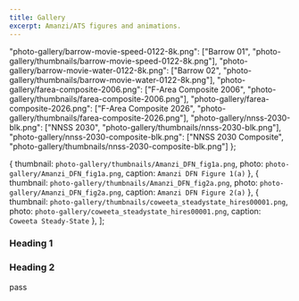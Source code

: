 ```yaml
---
title: Gallery
excerpt: Amanzi/ATS figures and animations.
---
```


  "photo-gallery/barrow-movie-speed-0122-8k.png": ["Barrow 01", "photo-gallery/thumbnails/barrow-movie-speed-0122-8k.png"],
  "photo-gallery/barrow-movie-water-0122-8k.png": ["Barrow 02", "photo-gallery/thumbnails/barrow-movie-water-0122-8k.png"],
  "photo-gallery/farea-composite-2006.png": ["F-Area Composite 2006", "photo-gallery/thumbnails/farea-composite-2006.png"],
  "photo-gallery/farea-composite-2026.png": ["F-Area Composite 2026", "photo-gallery/thumbnails/farea-composite-2026.png"],
  "photo-gallery/nnss-2030-blk.png": ["NNSS 2030", "photo-gallery/thumbnails/nnss-2030-blk.png"],
  "photo-gallery/nnss-2030-composite-blk.png": ["NNSS 2030 Composite", "photo-gallery/thumbnails/nnss-2030-composite-blk.png"]
};

  {
    thumbnail: `photo-gallery/thumbnails/Amanzi_DFN_fig1a.png`,
    photo: `photo-gallery/Amanzi_DFN_fig1a.png`,
    caption: `Amanzi DFN Figure 1(a)`
  },
  {
    thumbnail: `photo-gallery/thumbnails/Amanzi_DFN_fig2a.png`,
    photo: `photo-gallery/Amanzi_DFN_fig2a.png`,
    caption: `Amanzi DFN Figure 2(a)`
  },
  {
    thumbnail: `photo-gallery/thumbnails/coweeta_steadystate_hires00001.png`,
    photo: `photo-gallery/coweeta_steadystate_hires00001.png`,
    caption: `Coweeta Steady-State`
  },
];

<PageHeader 
  heading="Photo Gallery"
  lead="Amanzi/ATS Figures"
/>

<Section>
<Div style={{
  maxWidth: ["none", "none", "80%"]
}}>

### Heading 1

<PhotoGallery photos={photoGallery1} />

### Heading 2

pass

</Div>
</Section>
